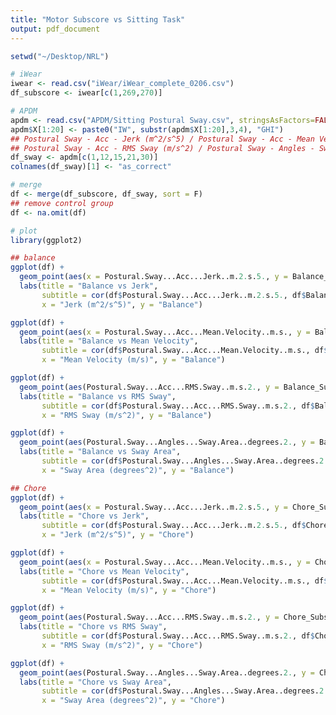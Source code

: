 ```yaml
---
title: "Motor Subscore vs Sitting Task"
output: pdf_document
---
```


```r
setwd("~/Desktop/NRL")

# iWear
iwear <- read.csv("iWear/iWear_complete_0206.csv")
df_subscore <- iwear[c(1,269,270)]

# APDM
apdm <- read.csv("APDM/Sitting Postural Sway.csv", stringsAsFactors=FALSE)
apdm$X[1:20] <- paste0("IW", substr(apdm$X[1:20],3,4), "GHI")
## Postural Sway - Acc - Jerk (m^2/s^5) / Postural Sway - Acc - Mean Velocity (m/s)
## Postural Sway - Acc - RMS Sway (m/s^2) / Postural Sway - Angles - Sway Area (degrees^2)
df_sway <- apdm[c(1,12,15,21,30)]
colnames(df_sway)[1] <- "as_correct"

# merge
df <- merge(df_subscore, df_sway, sort = F)
## remove control group
df <- na.omit(df)

# plot
library(ggplot2)

## balance
ggplot(df) +
  geom_point(aes(x = Postural.Sway...Acc...Jerk..m.2.s.5., y = Balance_Subscore)) +
  labs(title = "Balance vs Jerk",
       subtitle = cor(df$Postural.Sway...Acc...Jerk..m.2.s.5., df$Balance_Subscore),
       x = "Jerk (m^2/s^5)", y = "Balance")

ggplot(df) +
  geom_point(aes(x = Postural.Sway...Acc...Mean.Velocity..m.s., y = Balance_Subscore)) +
  labs(title = "Balance vs Mean Velocity",
       subtitle = cor(df$Postural.Sway...Acc...Mean.Velocity..m.s., df$Balance_Subscore),
       x = "Mean Velocity (m/s)", y = "Balance")

ggplot(df) +
  geom_point(aes(Postural.Sway...Acc...RMS.Sway..m.s.2., y = Balance_Subscore)) +
  labs(title = "Balance vs RMS Sway",
       subtitle = cor(df$Postural.Sway...Acc...RMS.Sway..m.s.2., df$Balance_Subscore),
       x = "RMS Sway (m/s^2)", y = "Balance")

ggplot(df) +
  geom_point(aes(Postural.Sway...Angles...Sway.Area..degrees.2., y = Balance_Subscore)) +
  labs(title = "Balance vs Sway Area",
       subtitle = cor(df$Postural.Sway...Angles...Sway.Area..degrees.2., df$Balance_Subscore),
       x = "Sway Area (degrees^2)", y = "Balance")

## Chore
ggplot(df) +
  geom_point(aes(x = Postural.Sway...Acc...Jerk..m.2.s.5., y = Chore_Subscore)) +
  labs(title = "Chore vs Jerk",
       subtitle = cor(df$Postural.Sway...Acc...Jerk..m.2.s.5., df$Chore_Subscore),
       x = "Jerk (m^2/s^5)", y = "Chore")

ggplot(df) +
  geom_point(aes(x = Postural.Sway...Acc...Mean.Velocity..m.s., y = Chore_Subscore)) +
  labs(title = "Chore vs Mean Velocity",
       subtitle = cor(df$Postural.Sway...Acc...Mean.Velocity..m.s., df$Chore_Subscore),
       x = "Mean Velocity (m/s)", y = "Chore")

ggplot(df) +
  geom_point(aes(Postural.Sway...Acc...RMS.Sway..m.s.2., y = Chore_Subscore)) +
  labs(title = "Chore vs RMS Sway",
       subtitle = cor(df$Postural.Sway...Acc...RMS.Sway..m.s.2., df$Chore_Subscore),
       x = "RMS Sway (m/s^2)", y = "Chore")

ggplot(df) +
  geom_point(aes(Postural.Sway...Angles...Sway.Area..degrees.2., y = Chore_Subscore)) +
  labs(title = "Chore vs Sway Area",
       subtitle = cor(df$Postural.Sway...Angles...Sway.Area..degrees.2., df$Chore_Subscore),
       x = "Sway Area (degrees^2)", y = "Chore")
```
